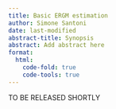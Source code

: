 ```yaml
---
title: Basic ERGM estimation
author: Simone Santoni
date: last-modified
abstract-title: Synopsis
abstract: Add abstract here
format: 
  html:
    code-fold: true
    code-tools: true
---
```


TO BE RELEASED SHORTLY

